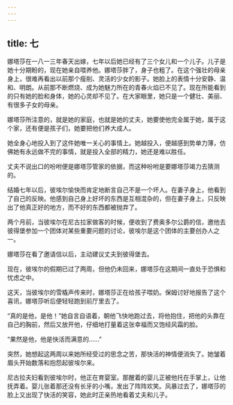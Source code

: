 ```yaml
---
---
---
```

title: 七
---



娜塔莎在一八一三年春天出嫁，七年以后她已经有了三个女儿和一个儿子。儿子是她十分期盼的，现在她亲自喂养他。娜塔莎胖了，身子也粗了。在这个强壮的母亲身上，很难再看出以前那个瘦削、灵活的少女的影子。她脸上的表情十分安静、温和、明朗。从前那不断燃烧、成为她魅力所在的青春火焰已不见了。现在所能看到的只有她的脸和身体，她的心灵却不见了。在大家眼里，她只是一个健壮、美丽、有很多子女的母亲。

娜塔莎所注意的，就是她的家庭，也就是她的丈夫，她要使他完全属于她，属于这个家，还有便是孩子们，她要把他们养大成人。

她全身心地投入到了这件她唯一关心的事情上。她越投入，便越感到势单力薄，仿佛她有永远做不完的事情，就是投入全部的精力，她还是难以胜任。

丈夫不说出口的吩咐便是娜塔莎管家的依据，而这种吩咐是要娜塔莎竭力去猜测的。

结婚七年以后，彼埃尔愉快而肯定地断言自己不是一个坏人。在妻子身上，他看到了自己的反映。他感到自己身上好坏的东西是互相混杂的，但在妻子身上，只反映出了他真正好的地方，而不好的东西都被抛弃了。

两个月前，当彼埃尔在尼古拉家做客的时候，便收到了费奥多尔公爵的信，邀他去彼得堡参加一个团体对某些重要问题的讨论，彼埃尔是这个团体的主要创办人之一。

娜塔莎在看了邀请信以后，主动建议丈夫到彼得堡去。

现在，彼埃尔的假期已过了两周，但他仍未回来，娜塔莎在这期间一直处于恐惧和忧虑之中。

这天，当彼埃尔的雪橇声传来时，娜塔莎正在给孩子喂奶。保姆讨好地报告了这个喜讯，娜塔莎听后便轻轻跑到前厅里去了。

“真的是他，是他！”她自言自语着，朝他飞快地跑过去，将他抱住，把他的头靠在自己的胸前，然后又放开他，仔细地打量着这张幸福而又饱经风霜的脸。

“果然是他，他是快活而满意的……”

突然，她想起这两周以来她所经受过的思念之苦，那快活的神情便消失了。她皱着眉头开始数落和抱怨起彼埃尔来。

尼古拉夫妇看到彼埃尔时，他正在育婴室。那醒着的婴儿正被他托在手掌上，让他抚弄着。婴儿张着那还没有长牙的小嘴，发出了阵阵欢笑。风暴过去了，娜塔莎的脸上又出现了快活的笑容，她此时正亲热地看着丈夫和儿子。